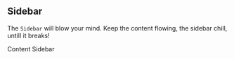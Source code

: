 
<Meta title="The Sidebar" />

## Sidebar

The `Sidebar` will blow your mind. Keep the content flowing, the sidebar chill, untill it breaks!

<Story name="Normal">
  <Sidebar gutter="1rem" side="left" minWidth="30ch">
    <Box>
      <Box border="2px solid black" padding="1rem">
        Content
      </Box>
      <Box border="2px solid black" padding="1rem">
        Sidebar
      </Box>
    </Box>
  </Sidebar>
</Story>
